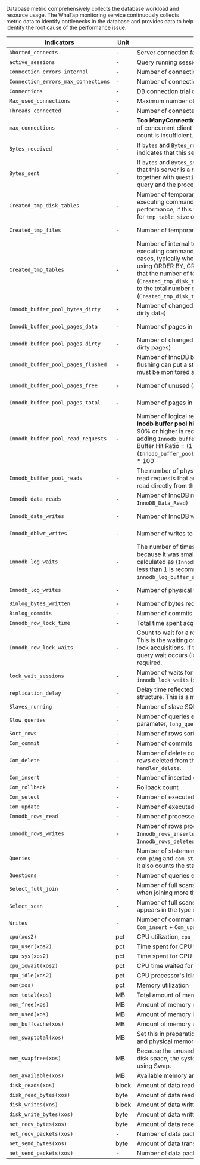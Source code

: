 Database metric comprehensively collects the database workload and resource usage. The WhaTap monitoring service continuously collects metric data to identify bottlenecks in the database and provides data to help identify the root cause of the performance issue.

<div class='db-metric-4'>

| Indicators                          | Unit  | Description                                                                                                                                                                                                                                                                                                                                                                                                                                                   | Category       |
| ----------------------------------- | ----- | ------------------------------------------------------------------------------------------------------------------------------------------------------------------------------------------------------------------------------------------------------------------------------------------------------------------------------------------------------------------------------------------------------------------------------------------------------------- | -------------- |
| `Aborted_connects`                  | -     | Server connection failure count                                                                                                                                                                                                                                                                                                                                                                                                                               | Connection     |
| `active_sessions`                   | -     | Query running session count. It is the same as `Threads_running`.                                                                                                                                                                                                                                                                                                                                                                                             | Connection     |
| `Connection_errors_internal`        | -     | Number of connections rejected by server errors                                                                                                                                                                                                                                                                                                                                                                                                               | Connection     |
| `Connection_errors_max_connections` | -     | Number of connections rejected by the limit of `max_connections`                                                                                                                                                                                                                                                                                                                                                                                              | Connection     |
| `Connections`                       | -     | DB connection trial count                                                                                                                                                                                                                                                                                                                                                                                                                                     | Connection     |
| `Max_used_connections`              | -     | Maximum number of used connections after startup                                                                                                                                                                                                                                                                                                                                                                                                              | Connection     |
| `Threads_connected`                 | -     | Number of connected sessions                                                                                                                                                                                                                                                                                                                                                                                                                                  | Connection     |
| `max_connections`                   | -     | **Too ManyConnection Error** may occur if the maximum number of concurrent client connections exceeds or the connection count is insufficient.                                                                                                                                                                                                                                                                                                                | Info           |
| `Bytes_received`                    | -     | If `bytes` and `Bytes_received` of the DB server are high, it indicates that this server is a write-oriented server (e.g. insert).                                                                                                                                                                                                                                                                                                                            | MySQL Resource |
| `Bytes_sent`                        | -     | If `bytes` and `Bytes_sent` from the DB server are high, it indicates that this server is a read-oriented (select) server. If you apply it together with `Questions` and `Uptime`, the average bytes per query and the processing bytes per hour can be counted.                                                                                                                                                                                              | MySQL Resource |
| `Created_tmp_disk_tables`           | -     | Number of temporary tables on disk created by the server while executing commands. Because disk usage can degrade the performance, if this value increases, consider adjusting values for `tmp_table_size` or `max_heap_table_size`.                                                                                                                                                                                                                          | MySQL Resource |
| `Created_tmp_files`                 | -     | Number of temporary files created by mysqld                                                                                                                                                                                                                                                                                                                                                                                                                   | MySQL Resource |
| `Created_tmp_tables`                | -     | Number of internal temporary tables created by the server while executing commands. Temporary tables can be used in a few cases, typically when using UNION ALL in a query or when using ORDER BY, GROUP BY, or DISTINCT. It is recommended that the number of temporary tables on disk (`Created_tmp_disk_tables`) is not high (less than 10%) relative to the total number of internal temporary tables (`Created_tmp_disk_tables` + `Created_tmp_tables`). | MySQL Resource |
| `Innodb_buffer_pool_bytes_dirty`    | -     | Number of changed data bytes in the buffer pool (number of dirty data)                                                                                                                                                                                                                                                                                                                                                                                        | MySQL Resource |
| `Innodb_buffer_pool_pages_data`     | -     | Number of pages in use in the total buffer pool.                                                                                                                                                                                                                                                                                                                                                                                                              | MySQL Resource |
| `Innodb_buffer_pool_pages_dirty`    | -     | Number of changed data pages in the buffer pool (number of dirty pages)                                                                                                                                                                                                                                                                                                                                                                                       | MySQL Resource |
| `Innodb_buffer_pool_pages_flushed`  | -     | Number of InnoDB buffer pool pages flushed. Excessive flushing can put a strain on the disk while writing dirty data, it must be monitored along with the disk performance.                                                                                                                                                                                                                                                                                   | MySQL Resource |
| `Innodb_buffer_pool_pages_free`     | -     | Number of unused (available) pages in the entire buffer pool                                                                                                                                                                                                                                                                                                                                                                                                  | MySQL Resource |
| `Innodb_buffer_pool_pages_total`    | -     | Number of pages in the entire buffer pool                                                                                                                                                                                                                                                                                                                                                                                                                     | MySQL Resource |
| `Innodb_buffer_pool_read_requests`  | -     | Number of logical read requests (including physical reads). **Inodb buffer pool hit ratio** can be calculated as follows, and 90% or higher is recommended. If the hit ratio is low, consider adding `Innodb_buffer_pool_size`.<br/>Buffer Hit Ratio = (1 - (`Innodb_buffer_pool_reads`/`Innodb_buffer_pool_read_requests`)) \* 100                                                                                                                           | MySQL Resource |
| `Innodb_buffer_pool_reads`          | -     | The number of physical (disk) reads. The number of logical read requests that are not in the Innodb buffer pool and must be read directly from the disk.                                                                                                                                                                                                                                                                                                      | MySQL Resource |
| `Innodb_data_reads`                 | -     | Number of InnoDB reads (not to be confused with `InnoDB_Data_Read`)                                                                                                                                                                                                                                                                                                                                                                                           | MySQL Resource |
| `Innodb_data_writes`                | -     | Number of InnoDB writes.                                                                                                                                                                                                                                                                                                                                                                                                                                      | MySQL Resource |
| `Innodb_dblwr_writes`               | -     | Number of writes to the Innodb Doublewrite buffers.                                                                                                                                                                                                                                                                                                                                                                                                           | MySQL Resource |
| `Innodb_log_waits`                  | -     | The number of times waited for the log buffer to be flushed because it was small. The redo log contention rate can be calculated as (`Innodb_log_waits`/`Innodb_log_writes`), a value less than 1 is recommended. If `Wait` is high, consider increasing `innodb_log_buffer_size`.                                                                                                                                                                            | MySQL Resource |
| `Innodb_log_writes`                 | -     | Number of physical writes to the innodb redo log file.                                                                                                                                                                                                                                                                                                                                                                                                        | MySQL Resource |
| `Binlog_bytes_written`              | -     | Number of bytes recorded in the binary log.                                                                                                                                                                                                                                                                                                                                                                                                                   | Performance    |
| `Binlog_commits`                    | -     | Number of commits recorded in the binary log.                                                                                                                                                                                                                                                                                                                                                                                                                 | Performance    |
| `Innodb_row_lock_time`              | -     | Total time spent acquiring row locks (milliseconds)                                                                                                                                                                                                                                                                                                                                                                                                           | Performance    |
| `Innodb_row_lock_waits`             | -     | Count to wait for a row lock in the Innodb storage engine table. This is the waiting count to acquire a lock, not the number of lock acquisitions. If this metric increases more than usual, the query wait occurs (lock contention), and query tuning is required.                                                                                                                                                                                           | Performance    |
| `lock_wait_sessions`                | -     | Number of waits for acquiring row lock. It is the number of `innodb_lock_waits` (`data_lock_waits`).                                                                                                                                                                                                                                                                                                                                                          | Performance    |
| `replication_delay`                 | -     | Delay time reflected in the replication DB for the replication structure. This is a metric measured in the slave DB.                                                                                                                                                                                                                                                                                                                                          | Performance    |
| `Slaves_running`                    | -     | Number of slave SQL threads executing                                                                                                                                                                                                                                                                                                                                                                                                                         | Performance    |
| `Slow_queries`                      | -     | Number of queries executed longer than the time set in the DB parameter, `long_query_time` (seconds).                                                                                                                                                                                                                                                                                                                                                         | Performance    |
| `Sort_rows`                         | -     | Number of rows sorted                                                                                                                                                                                                                                                                                                                                                                                                                                         | Performance    |
| `Com_commit`                        | -     | Number of commits                                                                                                                                                                                                                                                                                                                                                                                                                                             | Throughput     |
| `Com_delete`                        | -     | Number of delete commands executed. It counts the number of rows deleted from the table and the row that are different from `handler_delete`.                                                                                                                                                                                                                                                                                                                 | Throughput     |
| `Com_insert`                        | -     | Number of inserted commands that have been executed                                                                                                                                                                                                                                                                                                                                                                                                           | Throughput     |
| `Com_rollback`                      | -     | Rollback count                                                                                                                                                                                                                                                                                                                                                                                                                                                | Throughput     |
| `Com_select`                        | -     | Number of executed Select commands                                                                                                                                                                                                                                                                                                                                                                                                                            | Throughput     |
| `Com_update`                        | -     | Number of executed update commands                                                                                                                                                                                                                                                                                                                                                                                                                            | Throughput     |
| `Innodb_rows_read`                  | -     | Number of processed rows by Select                                                                                                                                                                                                                                                                                                                                                                                                                            | Throughput     |
| `Innodb_rows_writes`                | -     | Number of rows processed by Write. It is the same as `Innodb_rows_inserted` + `Innodb_rows_updated` + `Innodb_rows_deleted`.                                                                                                                                                                                                                                                                                                                                  | Throughput     |
| `Queries`                           | -     | Number of statements executed by the server, excluding `com_ping` and `com_statistics`. It differs from `Questions` because it also counts the statements executed in the stored program.                                                                                                                                                                                                                                                                     | Throughput     |
| `Questions`                         | -     | Number of queries executed                                                                                                                                                                                                                                                                                                                                                                                                                                    | Throughput     |
| `Select_full_join`                  | -     | Number of full scans for driven tables without using indexes when joining more than one table.                                                                                                                                                                                                                                                                                                                                                                | Throughput     |
| `Select_scan`                       | -     | Number of full scans for the driving table. In this case, ALL appears in the type column of the plan.                                                                                                                                                                                                                                                                                                                                                         | Throughput     |
| `Writes`                            | -     | Number of commands used by Write. It is the same as `Com_insert` + `Com_update` + `Com_delete`.                                                                                                                                                                                                                                                                                                                                                               | Throughput     |
| `cpu(xos2)`                         | pct   | CPU utilization, `cpu_user` + `cpu_sys` + `cpu_iowait`.                                                                                                                                                                                                                                                                                                                                                                                                       | XOS            |
| `cpu_user(xos2)`                    | pct   | Time spent for CPU to execute user code                                                                                                                                                                                                                                                                                                                                                                                                                       | XOS            |
| `cpu_sys(xos2)`                     | pct   | Time spent for CPU to execute the kernel code                                                                                                                                                                                                                                                                                                                                                                                                                 | XOS            |
| `cpu_iowait(xos2)`                  | pct   | CPU time waited for IO                                                                                                                                                                                                                                                                                                                                                                                                                                        | XOS            |
| `cpu_idle(xos2)`                    | pct   | CPU processor's idle time                                                                                                                                                                                                                                                                                                                                                                                                                                     | XOS            |
| `mem(xos)`                          | pct   | Memory utilization                                                                                                                                                                                                                                                                                                                                                                                                                                            | XOS            |
| `mem_total(xos)`                    | MB    | Total amount of memory                                                                                                                                                                                                                                                                                                                                                                                                                                        | XOS            |
| `mem_free(xos)`                     | MB    | Amount of memory not in use by the system                                                                                                                                                                                                                                                                                                                                                                                                                     | XOS            |
| `mem_used(xos)`                     | MB    | Amount of memory in use by the system                                                                                                                                                                                                                                                                                                                                                                                                                         | XOS            |
| `mem_buffcache(xos)`                | MB    | Amount of memory used by the buff/cache                                                                                                                                                                                                                                                                                                                                                                                                                       | XOS            |
| `mem_swaptotal(xos)`                | MB    | Set this in preparation for the case where the total Swap size and physical memory are insufficient.                                                                                                                                                                                                                                                                                                                                                          | XOS            |
| `mem_swapfree(xos)`                 | MB    | Because the unused Swap area and Swap area are secured in disk space, the system performance may drop drastically while using Swap.                                                                                                                                                                                                                                                                                                                           | XOS            |
| `mem_available(xos)`                | MB    | Available memory area                                                                                                                                                                                                                                                                                                                                                                                                                                         | XOS            |
| `disk_reads(xos)`                   | block | Amount of data read from disk                                                                                                                                                                                                                                                                                                                                                                                                                                 | XOS            |
| `disk_read_bytes(xos)`              | byte  | Amount of data read from disk                                                                                                                                                                                                                                                                                                                                                                                                                                 | XOS            |
| `disk_writes(xos)`                  | block | Amount of data written to disk                                                                                                                                                                                                                                                                                                                                                                                                                                | XOS            |
| `disk_write_bytes(xos)`             | byte  | Amount of data written to disk                                                                                                                                                                                                                                                                                                                                                                                                                                | XOS            |
| `net_recv_bytes(xos)`               | byte  | Amount of data received over the network                                                                                                                                                                                                                                                                                                                                                                                                                      | XOS            |
| `net_recv_packets(xos)`             | -     | Number of data packets received over the network                                                                                                                                                                                                                                                                                                                                                                                                              | XOS            |
| `net_send_bytes(xos)`               | byte  | Amount of data transmitted over the network                                                                                                                                                                                                                                                                                                                                                                                                                   | XOS            |
| `net_send_packets(xos)`             | -     | Number of data packets transmitted over the network                                                                                                                                                                                                                                                                                                                                                                                                           | XOS            |

</div>
